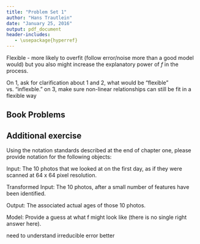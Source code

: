 ```yaml
---
title: "Problem Set 1"
author: "Hans Trautlein"
date: "January 25, 2016"
output: pdf_document
header-includes:
   - \usepackage{hyperref}
---
```


Flexible - more likely to overfit (follow error/noise more than a good model would) but you also might increase the explanatory power of $f$ in the process.

On 1, ask for clarification about 1 and 2, what would be "flexible" vs. "inflexble." on 3, make sure non-linear relationships can still be fit in a flexible way

## Book Problems


\begin{enumerate}
  \item Indicate whether we would generally expect the performance of a flexible statistical learning method to be better or worse than an inflexible method. Justify my answer.\footnote{Every answer in this Problem Set has referred frequently to Chapter 2 in James, Gareth, Daniela Witten, Trevor Hastie, and Robert Tibshirani. \emph{An Introduction to Statistical Learning}. New York: Springer, 2013. I have also gotten help from }
  \begin{enumerate}
    \item A flexible method (to the degree that a model with a small amount of available predictors can be flexible) might be most appropriate, assuming that the 
    \item You would want an inflexible method in this circumstance. If you have a small amount of variables you are more likely to have a model that is difficult to fit exactly, and the large amount of predictors might allow you to accidentally overfit the model.\footnote{Wonderful examples of what this can lead to are available on the Tyler Virgin's \href{http://www.tylervigen.com/spurious-correlations}{Spurious Correlations} website. Did you know that the \href{http://tylervigen.com/view_correlation?id=3991}{US's per capita consumption of mozzarella cheese highly correlates with people who die falling down the stairs}? This is a good example of correlation not equaling causation.}
    \item This depends on whether or not there is some relationship at all betweent the predictors and the observations if you can map them to the function. Perhaps there is a non-linear relationship that explains the variables well, in which case a flexible relationship might be best.
    \item If the variance of the error terms $\sigma^2 = Var(\epsilon$ is extremely high I would expect a less flexible model to be worse than an inflexible method because you might be more likely to overfit your model. In Nate Silver parlance your model would end up confusing the ``signal'' for the ``noise.''
  \end{enumerate}

  \item 
    \begin{enumerate}
      \item $n = 500$, $p = 4$. This a regression problem that is most interested in inference.
      \item $n = 20$, $p = 14$. This is a classification problem that is most interested in prediction.
      \item $n = 52$ (because of weekly data), $p = 4$. This is a regression problem that is most interested in prediction.
    \end{enumerate}
  
  \setcounter{enumi}{3}
  \item
    \begin{enumerate}
      \item Real-life applications of \emph{classification}. Describe the response, as well as the predictors. Is the goal of each application inference or prediction? Explain.
        \begin{enumerate}
          \item
          \item
          \item
        \end{enumerate}
        
      \item Real-life applications of \emph{regression}. Describe the response, as well as the predictors. Is the goal of each application inference or prediction? Explain.
       \begin{enumerate}
          \item
          \item
          \item
        \end{enumerate}
        
      \item Real-life applications of \emph{cluster analysis}.
       \begin{enumerate}
          \item
          \item
          \item
        \end{enumerate}
        
    \end{enumerate}
  
  \item A very flexible model for regression and classification has both advantages and disadvantages
  
        A very inflexible model for regression and classification has both advantages and disadvantages as well, as it often is easier to make inferences from more inflexible methods compared to flexible methods. For example, if inference is the overall goal then you might prefer a less flexible model, like "least squares" or "subset selection lasso" as opposed to "support vector machines." The restriction inherent in more inflexible models makes inference easier.
  
        A more flexible approach might be preferred when prediction is weighed much heavier than inference in the model's goals. This is a slight oversimplification, but then the "why" takes a backseat to the "what," that is, the output that the model creator cares about is less a great understanding 
  
        A less flexible model might be preferred when 
  
  \item The differences between a parametric and a non-parametric statistical learning approach are 
  
        The advantages of a parametric approach as opposed to a non-parametric approach are 
        
        The disadvantages of a parametric approach are 
  
  \item
    \begin{enumerate}
      \item
      \item My prediction when $K = 1$ is 
      \item My prediction when $K = 3$ is 
      \item
    \end{enumerate}

\end{enumerate}



## Additional exercise


Using the notation standards described at the end of chapter one, please provide notation for the following objects:

Input: The 10 photos that we looked at on the first day, as if they were scanned at 64 x 64 pixel resolution.

Transformed Input: The 10 photos, after a small number of features have been identified.

Output: The associated actual ages of those 10 photos.

Model: Provide a guess at what f might look like (there is no single right answer here).





need to understand irreducible error better


